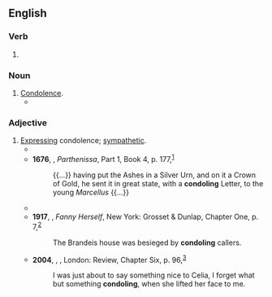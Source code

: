 ==English==

===Verb===
{{head|en|verb form}}

# {{present participle of|en|condole|nocat=1}}

===Noun===
{{en-noun|~}}

# [[condolence|Condolence]].
#* {{quote-text|en|year=1845|author=Charles James Lever|title=Nuts and Nutcrackers|page=172|passage=What admonitions would it not pour forth, what warnings, what commiseration, and what '''condolings'''.}}

===Adjective===
{{en-adj}}

# [[express|Expressing]] condolence; [[sympathetic]].
#* {{RQ:Shakespeare Midsummer|I|2|text=This is Ercles’ vein, a tyrant’s vein; a lover is more '''condoling'''.}}
#* '''1676''', {{w|Roger Boyle, 1st Earl of Orrery|Roger Boyle}}, ''Parthenissa'', Part 1, Book 4, p. 177,<sup>[http://name.umdl.umich.edu/A53472.0001.001]</sup>
#*: {{...}} having put the Ashes in a Silver Urn, and on it a Crown of Gold, he sent it in great state, with a '''condoling''' Letter, to the young ''Marcellus'' {{...}}
#* {{RQ:Addison Cato|I|1|page=4|url=http://name.umdl.umich.edu/004798045.0001.000|text=Why then dost treat me with Rebukes, instead<br>Of kind '''condoling''' Cares and friendly Sorrow?}}
#* '''1917''', {{w|Edna Ferber}}, ''Fanny Herself'', New York: Grosset & Dunlap, Chapter One, p. 7,<sup>[https://archive.org/details/fannyherselfbyed00ferbrich]</sup>
#*: The Brandeis house was besieged by '''condoling''' callers.
#* '''2004''', {{w|Andrea Levy}}, ''{{w|Small Island (novel)|Small Island}}'', London: Review, Chapter Six, p. 96,<sup>[https://archive.org/details/smallisland00levy]</sup>
#*: I was just about to say something nice to Celia, I forget what but something '''condoling''', when she lifted her face to me.